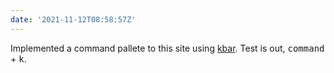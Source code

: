 ```yaml
---
date: '2021-11-12T08:58:57Z'
---
```


Implemented a command pallete to this site using [kbar](https://github.com/timc1/kbar). Test is out, <kbd>command</kbd> + <kbd>k</kbd>.
